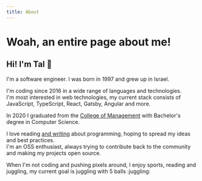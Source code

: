 ```yaml
---
title: About
---
```


# Woah, an entire page about me!

## Hi! I'm Tal :wave:

I'm a software engineer. I was born in 1997 and grew up in Israel.

I'm coding since 2016 in a wide range of languages and technologies. <br />
I'm most interested in web technologies, my current stack consists of JavaScript, TypeScript, React, Gatsby, Angular and more.

In 2020 I graduated from the [College of Management](https://english.colman.ac.il/) with Bachelor's degree in Computer Science.

I love reading [and writing](/blog) about programming, hoping to spread my ideas and best practices. <br />
I'm an OSS enthusiast, always trying to contribute back to the community and making my projects open source.

When I'm not coding and pushing pixels around, I enjoy sports, reading and juggling, my current goal is juggling with 5 balls :juggling:
